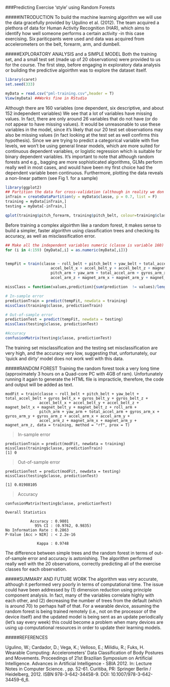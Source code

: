 ###Predicting Exercise 'style' using Random Forests

#####INTRODUCTION
To build the machine learning algorithm we will use the data gracefully provided by Ugulino et al. (2012). The team acquired a plethora of data for Human Activity Recognition (HAR), which aims to identify how well someone performs a certain activity -in this case exercising. Six pariticpants were used and data was acquired from accelerometers on the belt, forearm, arm, and dumbell.

#####EXPLORATORY ANALYSIS and a SIMPLE MODEL
Both the training set, and a small test set (made up of 20 observations) were provided to us for the course. The first step, before engaging in exploratory data analysis or building the predictive algoirthm was to explore the dataset itself. 

```r
library(caret)
set.seed(333)

myData = read.csv("pml-training.csv",header = T)
View(myData) ##Works fine in RStudio

```
Although there are 160 variables (one dependent, six descriptive, and about 152 independent variables) We see that a lot of variables have missing values. In fact, there are only around 26 variables that do not have (or do not appear to have missing values). It would be unreasonable to use these variables in the model, since it's likely that our 20 test set observations may also be missing values (in fact looking at the test set as well confirms this hypothesis). Since we are trying to predict a categorical variable with five levels, we won't be using general linear models, which are more suited for continuous dependent variables, or logistic regression which is suitable for binary dependent variables. It's important to note that although random forests and e.g., bagging are more sophisticated algorithms, GLMs perform really well in most cases, and would have been my first choice had the dependent variable been continuous. Furthermore, plotting the data reveals a non-linear pattern (see Fig 1. for a sample)

```r
library(ggplot2)
## Partition the data for cross-validation (although in reality we don't really need to do this for random forests)
inTrain = createDataPartition(y = myData$classe, p = 0.7, list = F)
training = myData[inTrain,]
testing = myData[-inTrain,]

qplot(training$pitch_forearm, training$pitch_belt, colour=training$classe, data = training)

```

Before training a complex algoirthm like a random forest, it makes sense to build a simpler, faster algorithm using classification trees and checking its accuracy, as well as misclassification error.


```r
## Make all the independent variables numeric (classe is variable 160)
for (i in 4:159) {myData[,i] = as.numeric(myData[,i])}


tempFit = train(classe ~ roll_belt + pitch_belt + yaw_belt + total_accel_belt + gyros_belt_x + gyros_belt_y + gyros_belt_z + 
                    accel_belt_x + accel_belt_y + accel_belt_z + magnet_belt_x + magnet_belt_y + magnet_belt_z + roll_arm + 
                    pitch_arm + yaw_arm + total_accel_arm + gyros_arm_x + gyros_arm_y + gyros_arm_z + accel_arm_x + accel_arm_y + 
                    accel_arm_z + magnet_arm_x + magnet_arm_y + magnet_arm_z, data = training, method = "rpart")

missClass = function(values,prediction){sum(prediction  != values)/length(values)} ## Function to look at the missclassification error rate

# In-sample error
predictionTrain = predict(tempFit, newdata = training)
missClass(training$classe, predictionTrain)

# Out-of-sample error
predictionTest = predict(tempFit, newdata = testing) 
missClass(testing$classe, predictionTest)

#Accuracy
confusionMatrix(testing$classe, predictionTest)

```
The training set misclassification and the testing set misclassification are very high, and the accuracy very low, suggesting that, unfortunately, our 'quick and dirty' model does not work well with this data.


#####RANDOM FOREST
Training the random forest took a very long time (approximately 3 hours on a Quad-core PC with 4GB of ram). Unfortunately running it again to generate the HTML file is impracticle, therefore, the code and output will be added as text.


    modFit = train(classe ~ roll_belt + pitch_belt + yaw_belt + total_accel_belt + gyros_belt_x + gyros_belt_y + gyros_belt_z + 
                   accel_belt_x + accel_belt_y + accel_belt_z + magnet_belt_x + magnet_belt_y + magnet_belt_z + roll_arm + 
                   pitch_arm + yaw_arm + total_accel_arm + gyros_arm_x + gyros_arm_y + gyros_arm_z + accel_arm_x + accel_arm_y + 
                   accel_arm_z + magnet_arm_x + magnet_arm_y + magnet_arm_z, data = training, method = "rf", prox = T)


> In-sample error

    predictionTrain = predict(modFit, newdata = training)
    missClass(training$classe, predictionTrain)
    [1] 0

> Out-of-sample error

    predictionTest = predict(modFit, newdata = testing) 
    missClass(testing$classe, predictionTest)

    [1] 0.01988105

> Accuracy

    confusionMatrix(testing$classe, predictionTest)

    Overall Statistics
                                          
               Accuracy : 0.9801          
                 95% CI : (0.9762, 0.9835)
    No Information Rate : 0.2863          
    P-Value [Acc > NIR] : < 2.2e-16       
                                          
                  Kappa : 0.9748          


The difference between simple trees and the random forest in terms of out-of-sample error and accuracy is astonishing. The algorithm performed really well with the 20 observations, correctly predicting all of the exercise classes for each observation. 


#####SUMMARY AND FUTURE WORK
The algorithm was very accurate, although it performed very poorly in terms of computational time. The issue could have been addressed by (1) dimension reduction using principle component analysis. In fact, many of the variables correlate highly with each other, and (2) decreasing the number of trees from the default (which is around 70) to perhaps half of that. For a wearable device, assuming the random forest is being trained remotely (i.e., not on the processor of the device itself) and the updated model is being sent as an update periodically (let's say every week) this could become a problem when many devices are using up computational resources in order to update their learning models. 

#####REFERENCES

Ugulino, W.; Cardador, D.; Vega, K.; Velloso, E.; Milidiu, R.; Fuks, H. Wearable Computing: Accelerometers' Data Classification of Body Postures and Movements. Proceedings of 21st Brazilian Symposium on Artificial Intelligence. Advances in Artificial Intelligence - SBIA 2012. In: Lecture Notes in Computer Science. , pp. 52-61. Curitiba, PR: Springer Berlin / Heidelberg, 2012. ISBN 978-3-642-34458-9. DOI: 10.1007/978-3-642-34459-6_6.




